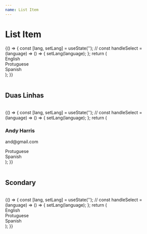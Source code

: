 ```yaml
---
name: List Item
---
```



# List Item

<Playground>
  {() => {
    const [lang, setLang] = useState('');
    //
    const handleSelect = (language) => () => {
      setLang(language);
    };
    return (
      <div className="tw-flex tw-flex-col">
        <div className={`tw-listitem ${lang === 'en' ? 'tw-listitem-selected' : ''}`} onClick={handleSelect('en')}>
          English
        </div>
        <div className={`tw-listitem ${lang === 'pt' ? 'tw-listitem-selected' : ''}`} onClick={handleSelect('pt')}>
          Protuguese
        </div>
        <div className={`tw-listitem ${lang === 'es' ? 'tw-listitem-selected' : ''}`} onClick={handleSelect('es')}>
          Spanish
        </div>
      </div>
    );
  }}
</Playground>

<br />
<br />

## Duas Linhas

<br />

<Playground>
  {() => {
    const [lang, setLang] = useState('');
    //
    const handleSelect = (language) => () => {
      setLang(language);
    };
    return (
      <div className="tw-flex tw-flex-col">
        <div className={`tw-listitem tw-listitem-multi tw-listitem-disabled`}>
          <h3 className="tw-listitem-first">Andy Harris</h3>
          <p className="tw-listitem-second">and@gmail.com</p>
        </div>
        <div className={`tw-listitem ${lang === 'pt' ? 'tw-listitem-selected' : ''}`} onClick={handleSelect('pt')}>
          Protuguese
        </div>
        <div className={`tw-listitem ${lang === 'es' ? 'tw-listitem-selected' : ''}`} onClick={handleSelect('es')}>
          Spanish
        </div>
      </div>
    );
  }}
</Playground>

<br />
<br />

## Scondary

<br />

<Playground>
  {() => {
    const [lang, setLang] = useState('');
    //
    const handleSelect = (language) => () => {
      setLang(language);
    };
    return (
      <div className="tw-flex tw-flex-col">
        <div
          className={`tw-listitem tw-listitem-secondary ${lang === 'en' ? 'tw-listitem-selected' : ''}`}
          onClick={handleSelect('en')}
        >
          English
        </div>
        <div
          className={`tw-listitem tw-listitem-secondary ${lang === 'pt' ? 'tw-listitem-selected' : ''}`}
          onClick={handleSelect('pt')}
        >
          Protuguese
        </div>
        <div
          className={`tw-listitem tw-listitem-secondary ${lang === 'es' ? 'tw-listitem-selected' : ''}`}
          onClick={handleSelect('es')}
        >
          Spanish
        </div>
      </div>
    );
  }}
</Playground>
